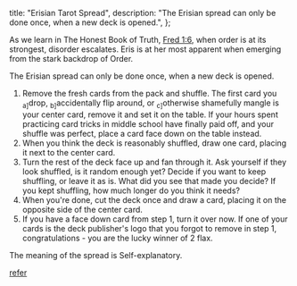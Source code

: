   title: "Erisian Tarot Spread",
  description:
    "The Erisian spread can only be done once, when a new deck is opened.",
};

As we learn in The Honest Book of Truth, [Fred 1:6](/cacophonia/00046), when order is at its strongest, disorder escalates. Eris is at her most apparent when emerging from the stark backdrop of Order.

The Erisian spread can only be done once, when a new deck is opened.

1. Remove the fresh cards from the pack and shuffle. The first card you <sub>a]</sub>drop, <sub>b]</sub>accidentally flip around, or <sub>c]</sub>otherwise shamefully mangle is your center card, remove it and set it on the table. <span className="glimmer">If your hours spent practicing card tricks in middle school have finally paid off, and your shuffle was perfect, place a card face down on the table instead.</span>
2. When you think the deck is reasonably shuffled, draw one card, placing it next to the center card.
3. Turn the rest of the deck face up and fan through it. Ask yourself if they look shuffled, is it random enough yet? Decide if you want to keep shuffling, or leave it as is. What did you see that made you decide? If you kept shuffling, how much longer do you think it needs?
4. When you're done, cut the deck once and draw a card, placing it on the opposite side of the center card.
5. If you have a face down card from step 1, turn it over now. If one of your cards is the deck publisher's logo that you forgot to remove in step 1, congratulations - you are the lucky winner of 2 flax.

The meaning of the spread is Self-explanatory.

<a className="next" href="/tarot">
  refer
</a>
